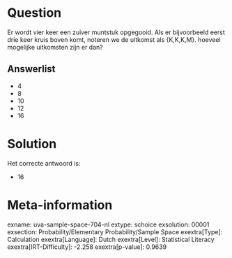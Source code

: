 Question
========

Er wordt vier keer een zuiver muntstuk opgegooid. Als er bijvoorbeeld
eerst drie keer kruis boven komt, noteren we de uitkomst als {K,K,K,M}.
hoeveel mogelijke uitkomsten zijn er dan?

Answerlist
----------

* 4
* 8
* 10
* 12
* 16

Solution
========

Het correcte antwoord is: 

* 16

Meta-information
================
exname: uva-sample-space-704-nl
extype: schoice
exsolution: 00001
exsection: Probability/Elementary Probability/Sample Space
exextra[Type]: Calculation
exextra[Language]: Dutch
exextra[Level]: Statistical Literacy
exextra[IRT-Difficulty]: -2.258
exextra[p-value]: 0.9639
